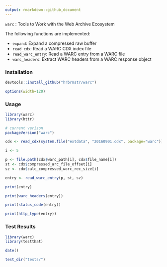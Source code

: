 ```yaml
---
output: rmarkdown::github_document
---
```


`warc` : Tools to Work with the Web Archive Ecosystem

The following functions are implemented:

- `expand`:	Expand a compressed raw buffer
- `read_cdx`:	Read a WARC CDX index file
- `read_warc_entry`:	Read a WARC entry from a WARC file
- `warc_headers`:	Extract WARC headers from a WARC response object

### Installation

```r
devtools::install_github("hrbrmstr/warc")
```

```r
options(width=120)
```

### Usage

```r
library(warc)
library(httr)

# current verison
packageVersion("warc")

cdx <- read_cdx(system.file("extdata", "20160901.cdx", package="warc"))

i <- 5

p <- file.path(cdx$warc_path[i], cdx$file_name[i])
st <- cdx$compressed_arc_file_offset[i]
sz <- cdx$calc_compressed_warc_rec_size[i]

entry <- read_warc_entry(p, st, sz)

print(entry)

print(warc_headers(entry))

print(status_code(entry))

print(http_type(entry))
```

### Test Results

```r
library(warc)
library(testthat)

date()

test_dir("tests/")
```

